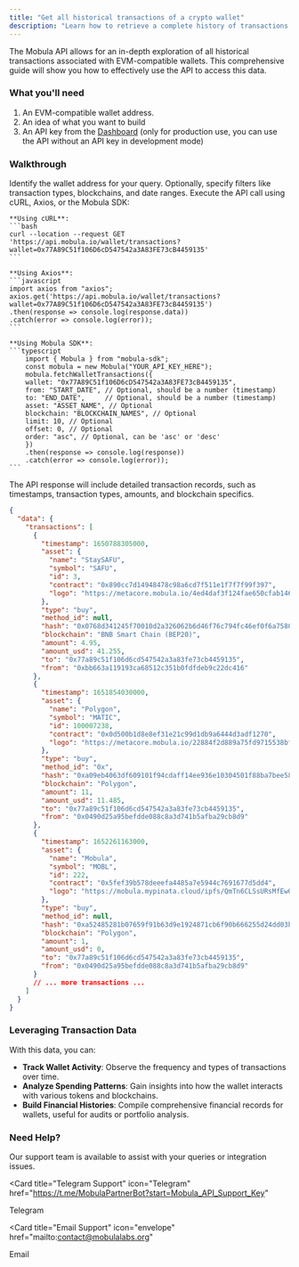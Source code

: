 ```yaml
---
title: "Get all historical transactions of a crypto wallet"
description: "Learn how to retrieve a complete history of transactions for any EVM-compatible wallet using the Mobula API. This guide covers methods for obtaining detailed transaction data, including filtering by date, type, and blockchain."
---
```


The Mobula API allows for an in-depth exploration of all historical transactions associated with EVM-compatible wallets. This comprehensive guide will show you how to effectively use the API to access this data.

### What you'll need

1. An EVM-compatible wallet address.
2. An idea of what you want to build
3. An API key from the [Dashboard](https://admin.mobula.fi) (only for production use, you can use the API without an API key in development mode)

### Walkthrough

<Steps>
  <Step title="Set Up Your Query Parameters">
    Identify the wallet address for your query. Optionally, specify filters like transaction types, blockchains, and date ranges.
  </Step>

  <Step title="Perform the API Request">
    Execute the API call using cURL, Axios, or the Mobula SDK:

    **Using cURL**:
    ```bash
    curl --location --request GET 'https://api.mobula.io/wallet/transactions?wallet=0x77A89C51f106D6cD547542a3A83FE73cB4459135'
    ```

    **Using Axios**:
    ```javascript
    import axios from "axios";
    axios.get('https://api.mobula.io/wallet/transactions?wallet=0x77A89C51f106D6cD547542a3A83FE73cB4459135')
    .then(response => console.log(response.data))
    .catch(error => console.log(error));
    ```

    **Using Mobula SDK**:
    ```typescript
        import { Mobula } from "mobula-sdk";
        const mobula = new Mobula("YOUR_API_KEY_HERE");
        mobula.fetchWalletTransactions({
        wallet: "0x77A89C51f106D6cD547542a3A83FE73cB4459135",
        from: "START_DATE", // Optional, should be a number (timestamp)
        to: "END_DATE",     // Optional, should be a number (timestamp)
        asset: "ASSET_NAME", // Optional
        blockchain: "BLOCKCHAIN_NAMES", // Optional
        limit: 10, // Optional
        offset: 0, // Optional
        order: "asc", // Optional, can be 'asc' or 'desc'
        })
        .then(response => console.log(response))
        .catch(error => console.log(error));
    ```

  </Step>

  <Step title="Analyze the Transaction Data">
    The API response will include detailed transaction records, such as timestamps, transaction types, amounts, and blockchain specifics.

```json
{
  "data": {
    "transactions": [
      {
        "timestamp": 1650788305000,
        "asset": {
          "name": "StaySAFU",
          "symbol": "SAFU",
          "id": 3,
          "contract": "0x890cc7d14948478c98a6cd7f511e1f7f7f99f397",
          "logo": "https://metacore.mobula.io/4ed4daf3f124fae650cfab146ae7348cdb62920bc25bf6408698654835192a1b.png"
        },
        "type": "buy",
        "method_id": null,
        "hash": "0x0768d341245f70010d2a326062b6d46f76c794fc46ef0f6a75802cf66493cc54",
        "blockchain": "BNB Smart Chain (BEP20)",
        "amount": 4.95,
        "amount_usd": 41.255,
        "to": "0x77a89c51f106d6cd547542a3a83fe73cb4459135",
        "from": "0xbb663a119193ca68512c351b0fdfdeb9c22dc416"
      },
      {
        "timestamp": 1651854030000,
        "asset": {
          "name": "Polygon",
          "symbol": "MATIC",
          "id": 100007238,
          "contract": "0x0d500b1d8e8ef31e21c99d1db9a6444d3adf1270",
          "logo": "https://metacore.mobula.io/22884f2d889a75fd9715538bf8c4ffedfd91766e8b3a886128dd9495521deca7.png"
        },
        "type": "buy",
        "method_id": "0x",
        "hash": "0xa09eb4063df609101f94cdaff14ee936e10304501f88ba7bee58b290f86db3b9",
        "blockchain": "Polygon",
        "amount": 11,
        "amount_usd": 11.485,
        "to": "0x77a89c51f106d6cd547542a3a83fe73cb4459135",
        "from": "0x0490d25a95befdde088c8a3d741b5afba29cb8d9"
      },
      {
        "timestamp": 1652261163000,
        "asset": {
          "name": "Mobula",
          "symbol": "MOBL",
          "id": 222,
          "contract": "0x5fef39b578deeefa4485a7e5944c7691677d5dd4",
          "logo": "https://mobula.mypinata.cloud/ipfs/QmTn6CLSsURsMfEwQA4o5SwBJKjrHJrtuYcNKd14kdJ77o?pinataGatewayToken=WQn5Yv-xwpvoa6O4Kc6yMwL4kG-UCFSmo0FL2pcIRAdN-V8XYVaL7udtsC7R3_Nm"
        },
        "type": "buy",
        "method_id": null,
        "hash": "0xa52485281b07659f91b63d9e1924871cb6f90b666255d24dd03bd0febed0cdaf",
        "blockchain": "Polygon",
        "amount": 1,
        "amount_usd": 0,
        "to": "0x77a89c51f106d6cd547542a3a83fe73cb4459135",
        "from": "0x0490d25a95befdde088c8a3d741b5afba29cb8d9"
      }
      // ... more transactions ...
    ]
  }
}
```

  </Step>
</Steps>

### Leveraging Transaction Data

With this data, you can:

- **Track Wallet Activity**: Observe the frequency and types of transactions over time.
- **Analyze Spending Patterns**: Gain insights into how the wallet interacts with various tokens and blockchains.
- **Build Financial Histories**: Compile comprehensive financial records for wallets, useful for audits or portfolio analysis.

### Need Help?

Our support team is available to assist with your queries or integration issues.

<CardGroup>

<Card
  title="Telegram Support"
  icon="Telegram"
  href="https://t.me/MobulaPartnerBot?start=Mobula_API_Support_Key"
>
  Telegram
</Card>

<Card
  title="Email Support"
  icon="envelope"
  href="mailto:contact@mobulalabs.org"
>
  Email
</Card>
</CardGroup>
